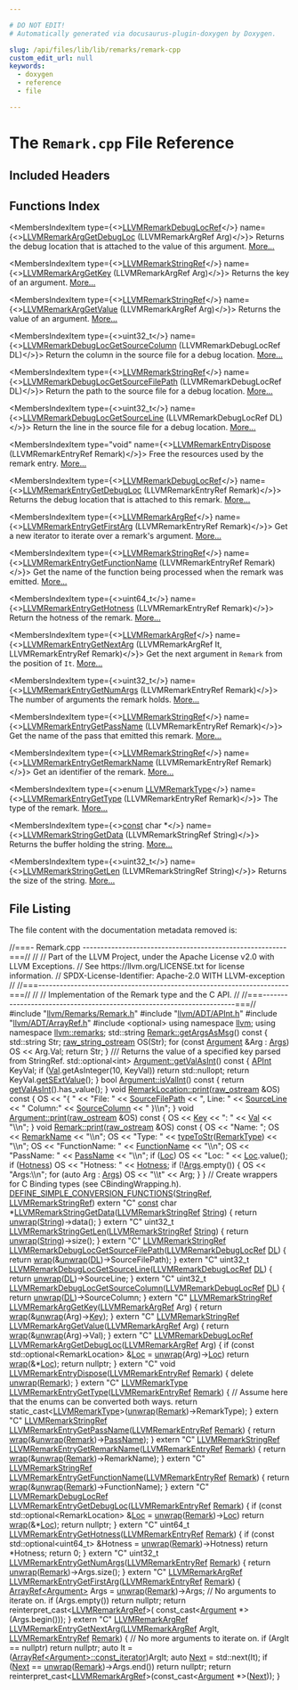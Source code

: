 ```yaml
---

# DO NOT EDIT!
# Automatically generated via docusaurus-plugin-doxygen by Doxygen.

slug: /api/files/lib/lib/remarks/remark-cpp
custom_edit_url: null
keywords:
  - doxygen
  - reference
  - file

---
```





# The `Remark.cpp` File Reference

<DoxygenPage pluginConfig={pluginConfig}>



## Included Headers

<IncludesList>
<IncludesListItem
  filePath="llvm/Remarks/Remark.h"
  permalink="/docs/api/files/include/include/llvm/include/llvm/remarks/remark-h"
  isLocal="true" />
<IncludesListItem
  filePath="llvm/ADT/APInt.h"
  permalink="/docs/api/files/include/include/llvm/include/llvm/adt/apint-h"
  isLocal="true" />
<IncludesListItem
  filePath="llvm/ADT/ArrayRef.h"
  permalink="/docs/api/files/include/include/llvm/include/llvm/adt/arrayref-h"
  isLocal="true" />
<IncludesListItem
  filePath="optional"
  permalink=""
  isLocal="false" />
</IncludesList>

## Functions Index

<MembersIndex>

<MembersIndexItem
  type={<><a href="/docs/api/groups/llvmcremarks/#gaba2caafe2c1665c6326e01e0dcd0574f">LLVMRemarkDebugLocRef</a></>}
  name={<><a href="/docs/api/groups/llvmcremarks/#gac957fc4c2494542def206b494cec3304">LLVMRemarkArgGetDebugLoc</a> (LLVMRemarkArgRef Arg)</>}>
Returns the debug location that is attached to the value of this argument. <a href="/docs/api/groups/llvmcremarks/#gac957fc4c2494542def206b494cec3304">More...</a>
</MembersIndexItem>

<MembersIndexItem
  type={<><a href="/docs/api/groups/llvmcremarks/#ga4029ca629a9c507071bc942d42192ad3">LLVMRemarkStringRef</a></>}
  name={<><a href="/docs/api/groups/llvmcremarks/#ga04799d41da890b231715aea5bf8dbe4d">LLVMRemarkArgGetKey</a> (LLVMRemarkArgRef Arg)</>}>
Returns the key of an argument. <a href="/docs/api/groups/llvmcremarks/#ga04799d41da890b231715aea5bf8dbe4d">More...</a>
</MembersIndexItem>

<MembersIndexItem
  type={<><a href="/docs/api/groups/llvmcremarks/#ga4029ca629a9c507071bc942d42192ad3">LLVMRemarkStringRef</a></>}
  name={<><a href="/docs/api/groups/llvmcremarks/#gab6c23a919f81db525433e8feb6bb58a8">LLVMRemarkArgGetValue</a> (LLVMRemarkArgRef Arg)</>}>
Returns the value of an argument. <a href="/docs/api/groups/llvmcremarks/#gab6c23a919f81db525433e8feb6bb58a8">More...</a>
</MembersIndexItem>

<MembersIndexItem
  type={<>uint32&#95;t</>}
  name={<><a href="/docs/api/groups/llvmcremarks/#gab996bcaa6f19f9477eb99e157e2a079f">LLVMRemarkDebugLocGetSourceColumn</a> (LLVMRemarkDebugLocRef DL)</>}>
Return the column in the source file for a debug location. <a href="/docs/api/groups/llvmcremarks/#gab996bcaa6f19f9477eb99e157e2a079f">More...</a>
</MembersIndexItem>

<MembersIndexItem
  type={<><a href="/docs/api/groups/llvmcremarks/#ga4029ca629a9c507071bc942d42192ad3">LLVMRemarkStringRef</a></>}
  name={<><a href="/docs/api/groups/llvmcremarks/#ga8966352852f5e09e811cbef754bdb2d3">LLVMRemarkDebugLocGetSourceFilePath</a> (LLVMRemarkDebugLocRef DL)</>}>
Return the path to the source file for a debug location. <a href="/docs/api/groups/llvmcremarks/#ga8966352852f5e09e811cbef754bdb2d3">More...</a>
</MembersIndexItem>

<MembersIndexItem
  type={<>uint32&#95;t</>}
  name={<><a href="/docs/api/groups/llvmcremarks/#ga5e797d19877e5755237084b8a70ba2ce">LLVMRemarkDebugLocGetSourceLine</a> (LLVMRemarkDebugLocRef DL)</>}>
Return the line in the source file for a debug location. <a href="/docs/api/groups/llvmcremarks/#ga5e797d19877e5755237084b8a70ba2ce">More...</a>
</MembersIndexItem>

<MembersIndexItem
  type="void"
  name={<><a href="/docs/api/groups/llvmcremarks/#ga4c5e73440d732e43d91a04128fe689de">LLVMRemarkEntryDispose</a> (LLVMRemarkEntryRef Remark)</>}>
Free the resources used by the remark entry. <a href="/docs/api/groups/llvmcremarks/#ga4c5e73440d732e43d91a04128fe689de">More...</a>
</MembersIndexItem>

<MembersIndexItem
  type={<><a href="/docs/api/groups/llvmcremarks/#gaba2caafe2c1665c6326e01e0dcd0574f">LLVMRemarkDebugLocRef</a></>}
  name={<><a href="/docs/api/groups/llvmcremarks/#ga8e83a933adba7960d4221f9e9e199c8f">LLVMRemarkEntryGetDebugLoc</a> (LLVMRemarkEntryRef Remark)</>}>
Returns the debug location that is attached to this remark. <a href="/docs/api/groups/llvmcremarks/#ga8e83a933adba7960d4221f9e9e199c8f">More...</a>
</MembersIndexItem>

<MembersIndexItem
  type={<><a href="/docs/api/groups/llvmcremarks/#ga5af94d02e0cfc296f48e4c6026c3a505">LLVMRemarkArgRef</a></>}
  name={<><a href="/docs/api/groups/llvmcremarks/#ga85761e9b8c26fd7989dfd64fe8b796c8">LLVMRemarkEntryGetFirstArg</a> (LLVMRemarkEntryRef Remark)</>}>
Get a new iterator to iterate over a remark&#39;s argument. <a href="/docs/api/groups/llvmcremarks/#ga85761e9b8c26fd7989dfd64fe8b796c8">More...</a>
</MembersIndexItem>

<MembersIndexItem
  type={<><a href="/docs/api/groups/llvmcremarks/#ga4029ca629a9c507071bc942d42192ad3">LLVMRemarkStringRef</a></>}
  name={<><a href="/docs/api/groups/llvmcremarks/#gae820dadab3f932f16a27a9e3776da1de">LLVMRemarkEntryGetFunctionName</a> (LLVMRemarkEntryRef Remark)</>}>
Get the name of the function being processed when the remark was emitted. <a href="/docs/api/groups/llvmcremarks/#gae820dadab3f932f16a27a9e3776da1de">More...</a>
</MembersIndexItem>

<MembersIndexItem
  type={<>uint64&#95;t</>}
  name={<><a href="/docs/api/groups/llvmcremarks/#gaf92df00fcd4aad0b639c1b886da31bee">LLVMRemarkEntryGetHotness</a> (LLVMRemarkEntryRef Remark)</>}>
Return the hotness of the remark. <a href="/docs/api/groups/llvmcremarks/#gaf92df00fcd4aad0b639c1b886da31bee">More...</a>
</MembersIndexItem>

<MembersIndexItem
  type={<><a href="/docs/api/groups/llvmcremarks/#ga5af94d02e0cfc296f48e4c6026c3a505">LLVMRemarkArgRef</a></>}
  name={<><a href="/docs/api/groups/llvmcremarks/#ga8801c13719544eb5fc0373ba63b88731">LLVMRemarkEntryGetNextArg</a> (LLVMRemarkArgRef It, LLVMRemarkEntryRef Remark)</>}>
Get the next argument in <code>Remark</code> from the position of <code>It</code>. <a href="/docs/api/groups/llvmcremarks/#ga8801c13719544eb5fc0373ba63b88731">More...</a>
</MembersIndexItem>

<MembersIndexItem
  type={<>uint32&#95;t</>}
  name={<><a href="/docs/api/groups/llvmcremarks/#ga9bd84c8c922a02ee6c9f93be92d58b48">LLVMRemarkEntryGetNumArgs</a> (LLVMRemarkEntryRef Remark)</>}>
The number of arguments the remark holds. <a href="/docs/api/groups/llvmcremarks/#ga9bd84c8c922a02ee6c9f93be92d58b48">More...</a>
</MembersIndexItem>

<MembersIndexItem
  type={<><a href="/docs/api/groups/llvmcremarks/#ga4029ca629a9c507071bc942d42192ad3">LLVMRemarkStringRef</a></>}
  name={<><a href="/docs/api/groups/llvmcremarks/#ga03d12c9d1603fb8ceafb3957e1fefd70">LLVMRemarkEntryGetPassName</a> (LLVMRemarkEntryRef Remark)</>}>
Get the name of the pass that emitted this remark. <a href="/docs/api/groups/llvmcremarks/#ga03d12c9d1603fb8ceafb3957e1fefd70">More...</a>
</MembersIndexItem>

<MembersIndexItem
  type={<><a href="/docs/api/groups/llvmcremarks/#ga4029ca629a9c507071bc942d42192ad3">LLVMRemarkStringRef</a></>}
  name={<><a href="/docs/api/groups/llvmcremarks/#gaab67540868f9d9dc5822df8a7cc88bd4">LLVMRemarkEntryGetRemarkName</a> (LLVMRemarkEntryRef Remark)</>}>
Get an identifier of the remark. <a href="/docs/api/groups/llvmcremarks/#gaab67540868f9d9dc5822df8a7cc88bd4">More...</a>
</MembersIndexItem>

<MembersIndexItem
  type={<>enum <a href="/docs/api/groups/llvmcremarks/#ga3227d6d7b0c2e64770d011f38c144b1f">LLVMRemarkType</a></>}
  name={<><a href="/docs/api/groups/llvmcremarks/#ga6e8cb8cc35fd788a58ec7c6fc30823e1">LLVMRemarkEntryGetType</a> (LLVMRemarkEntryRef Remark)</>}>
The type of the remark. <a href="/docs/api/groups/llvmcremarks/#ga6e8cb8cc35fd788a58ec7c6fc30823e1">More...</a>
</MembersIndexItem>

<MembersIndexItem
  type={<><a href="/docs/api/files/lib/lib/target/lib/target/aarch64/aarch64promoteconstant-cpp/#a90f8350fecae261c25be85d38b451bff">const</a> char &#42;</>}
  name={<><a href="/docs/api/groups/llvmcremarks/#ga0486d7fbdef367b47c2f6c2edbfaac16">LLVMRemarkStringGetData</a> (LLVMRemarkStringRef String)</>}>
Returns the buffer holding the string. <a href="/docs/api/groups/llvmcremarks/#ga0486d7fbdef367b47c2f6c2edbfaac16">More...</a>
</MembersIndexItem>

<MembersIndexItem
  type={<>uint32&#95;t</>}
  name={<><a href="/docs/api/groups/llvmcremarks/#ga0f362b5544af2faeb2e8f501502a49bc">LLVMRemarkStringGetLen</a> (LLVMRemarkStringRef String)</>}>
Returns the size of the string. <a href="/docs/api/groups/llvmcremarks/#ga0f362b5544af2faeb2e8f501502a49bc">More...</a>
</MembersIndexItem>

</MembersIndex>


## File Listing

The file content with the documentation metadata removed is:

<ProgramListing>

<Link id="l00001" /><CodeLine lineNumber="1"><Highlight kind="comment">//===- Remark.cpp ---------------------------------------------------------===//</Highlight><Highlight kind="normal"></Highlight></CodeLine>
<Link id="l00002" /><CodeLine lineNumber="2"><Highlight kind="normal"></Highlight><Highlight kind="comment">//</Highlight><Highlight kind="normal"></Highlight></CodeLine>
<Link id="l00003" /><CodeLine lineNumber="3"><Highlight kind="normal"></Highlight><Highlight kind="comment">// Part of the LLVM Project, under the Apache License v2.0 with LLVM Exceptions.</Highlight><Highlight kind="normal"></Highlight></CodeLine>
<Link id="l00004" /><CodeLine lineNumber="4"><Highlight kind="normal"></Highlight><Highlight kind="comment">// See https://llvm.org/LICENSE.txt for license information.</Highlight><Highlight kind="normal"></Highlight></CodeLine>
<Link id="l00005" /><CodeLine lineNumber="5"><Highlight kind="normal"></Highlight><Highlight kind="comment">// SPDX-License-Identifier: Apache-2.0 WITH LLVM-exception</Highlight><Highlight kind="normal"></Highlight></CodeLine>
<Link id="l00006" /><CodeLine lineNumber="6"><Highlight kind="normal"></Highlight><Highlight kind="comment">//</Highlight><Highlight kind="normal"></Highlight></CodeLine>
<Link id="l00007" /><CodeLine lineNumber="7"><Highlight kind="normal"></Highlight><Highlight kind="comment">//===----------------------------------------------------------------------===//</Highlight><Highlight kind="normal"></Highlight></CodeLine>
<Link id="l00008" /><CodeLine lineNumber="8"><Highlight kind="normal"></Highlight><Highlight kind="comment">//</Highlight><Highlight kind="normal"></Highlight></CodeLine>
<Link id="l00009" /><CodeLine lineNumber="9"><Highlight kind="normal"></Highlight><Highlight kind="comment">// Implementation of the Remark type and the C API.</Highlight><Highlight kind="normal"></Highlight></CodeLine>
<Link id="l00010" /><CodeLine lineNumber="10"><Highlight kind="normal"></Highlight><Highlight kind="comment">//</Highlight><Highlight kind="normal"></Highlight></CodeLine>
<Link id="l00011" /><CodeLine lineNumber="11"><Highlight kind="normal"></Highlight><Highlight kind="comment">//===----------------------------------------------------------------------===//</Highlight><Highlight kind="normal"></Highlight></CodeLine>
<Link id="l00012" /><CodeLine lineNumber="12"><Highlight kind="normal"></Highlight></CodeLine>
<Link id="l00013" /><CodeLine lineNumber="13"><Highlight kind="normal"></Highlight><Highlight kind="preprocessor">#include &quot;<a href="/docs/api/files/include/include/llvm/include/llvm/remarks/remark-h">llvm/Remarks/Remark.h</a>&quot;</Highlight><Highlight kind="normal"></Highlight></CodeLine>
<Link id="l00014" /><CodeLine lineNumber="14"><Highlight kind="normal"></Highlight><Highlight kind="preprocessor">#include &quot;<a href="/docs/api/files/include/include/llvm/include/llvm/adt/apint-h">llvm/ADT/APInt.h</a>&quot;</Highlight><Highlight kind="normal"></Highlight></CodeLine>
<Link id="l00015" /><CodeLine lineNumber="15"><Highlight kind="normal"></Highlight><Highlight kind="preprocessor">#include &quot;<a href="/docs/api/files/include/include/llvm/include/llvm/adt/arrayref-h">llvm/ADT/ArrayRef.h</a>&quot;</Highlight><Highlight kind="normal"></Highlight></CodeLine>
<Link id="l00016" /><CodeLine lineNumber="16"><Highlight kind="normal"></Highlight><Highlight kind="preprocessor">#include &lt;optional&gt;</Highlight><Highlight kind="normal"></Highlight></CodeLine>
<Link id="l00017" /><CodeLine lineNumber="17"><Highlight kind="normal"></Highlight></CodeLine>
<Link id="l00018" /><CodeLine lineNumber="18"><Highlight kind="normal"></Highlight><Highlight kind="keyword">using namespace </Highlight><Highlight kind="normal"><a href="/docs/api/namespaces/llvm">llvm</a>;</Highlight></CodeLine>
<Link id="l00019" /><CodeLine lineNumber="19"><Highlight kind="normal"></Highlight><Highlight kind="keyword">using namespace </Highlight><Highlight kind="normal"><a href="/docs/api/namespaces/llvm/remarks">llvm::remarks</a>;</Highlight></CodeLine>
<Link id="l00020" /><CodeLine lineNumber="20"><Highlight kind="normal"></Highlight></CodeLine>
<Link id="l00021" /><CodeLine lineNumber="21" lineLink="/docs/api/structs/llvm/remarks/remark/#a9b2a0203ac8a36329ff05b5b4d779015"><Highlight kind="normal">std::string <a href="/docs/api/structs/llvm/remarks/remark/#a9b2a0203ac8a36329ff05b5b4d779015">Remark::getArgsAsMsg</a>()</Highlight><Highlight kind="keyword"> const </Highlight><Highlight kind="normal">&#123;</Highlight></CodeLine>
<Link id="l00022" /><CodeLine lineNumber="22"><Highlight kind="normal">  std::string Str;</Highlight></CodeLine>
<Link id="l00023" /><CodeLine lineNumber="23"><Highlight kind="normal">  <a href="/docs/api/classes/llvm/raw-string-ostream">raw&#95;string&#95;ostream</a> OS(Str);</Highlight></CodeLine>
<Link id="l00024" /><CodeLine lineNumber="24"><Highlight kind="normal">  </Highlight><Highlight kind="keywordflow">for</Highlight><Highlight kind="normal"> (</Highlight><Highlight kind="keyword">const</Highlight><Highlight kind="normal"> <a href="/docs/api/structs/llvm/remarks/argument">Argument</a> &amp;Arg : <a href="/docs/api/structs/llvm/remarks/remark/#ad43b86418150167e66360c78b004daae">Args</a>)</Highlight></CodeLine>
<Link id="l00025" /><CodeLine lineNumber="25"><Highlight kind="normal">    OS &lt;&lt; Arg.Val;</Highlight></CodeLine>
<Link id="l00026" /><CodeLine lineNumber="26"><Highlight kind="normal">  </Highlight><Highlight kind="keywordflow">return</Highlight><Highlight kind="normal"> Str;</Highlight></CodeLine>
<Link id="l00027" /><CodeLine lineNumber="27"><Highlight kind="normal">&#125;</Highlight></CodeLine>
<Link id="l00028" /><CodeLine lineNumber="28"><Highlight kind="normal"></Highlight><Highlight kind="comment"></Highlight></CodeLine>
<Link id="l00029" /><CodeLine lineNumber="29"><Highlight kind="comment">/// Returns the value of a specified key parsed from StringRef.</Highlight><Highlight kind="normal"></Highlight></CodeLine>
<Link id="l00030" /><CodeLine lineNumber="30" lineLink="/docs/api/structs/llvm/remarks/argument/#a46136a8edb24437ca3ef84c207b8b392"><Highlight kind="normal">std::optional&lt;int&gt; <a href="/docs/api/structs/llvm/remarks/argument/#a46136a8edb24437ca3ef84c207b8b392">Argument::getValAsInt</a>()</Highlight><Highlight kind="keyword"> const </Highlight><Highlight kind="normal">&#123;</Highlight></CodeLine>
<Link id="l00031" /><CodeLine lineNumber="31"><Highlight kind="normal">  <a href="/docs/api/classes/llvm/apint">APInt</a> KeyVal;</Highlight></CodeLine>
<Link id="l00032" /><CodeLine lineNumber="32"><Highlight kind="normal">  </Highlight><Highlight kind="keywordflow">if</Highlight><Highlight kind="normal"> (<a href="/docs/api/structs/llvm/remarks/argument/#a43436771a3f98d9984cbd0428bc1b9a3">Val</a>.getAsInteger(10, KeyVal))</Highlight></CodeLine>
<Link id="l00033" /><CodeLine lineNumber="33"><Highlight kind="normal">    </Highlight><Highlight kind="keywordflow">return</Highlight><Highlight kind="normal"> std::nullopt;</Highlight></CodeLine>
<Link id="l00034" /><CodeLine lineNumber="34"><Highlight kind="normal">  </Highlight><Highlight kind="keywordflow">return</Highlight><Highlight kind="normal"> KeyVal.<a href="/docs/api/classes/llvm/apint/#af2daa0ee117afefed4c82eee55bf97b7">getSExtValue</a>();</Highlight></CodeLine>
<Link id="l00035" /><CodeLine lineNumber="35"><Highlight kind="normal">&#125;</Highlight></CodeLine>
<Link id="l00036" /><CodeLine lineNumber="36"><Highlight kind="normal"></Highlight></CodeLine>
<Link id="l00037" /><CodeLine lineNumber="37" lineLink="/docs/api/structs/llvm/remarks/argument/#afad099ef48df69d598545ad3c1cd5ab1"><Highlight kind="normal"></Highlight><Highlight kind="keywordtype">bool</Highlight><Highlight kind="normal"> <a href="/docs/api/structs/llvm/remarks/argument/#afad099ef48df69d598545ad3c1cd5ab1">Argument::isValInt</a>()</Highlight><Highlight kind="keyword"> const </Highlight><Highlight kind="normal">&#123; </Highlight><Highlight kind="keywordflow">return</Highlight><Highlight kind="normal"> <a href="/docs/api/structs/llvm/remarks/argument/#a46136a8edb24437ca3ef84c207b8b392">getValAsInt</a>().has&#95;value(); &#125;</Highlight></CodeLine>
<Link id="l00038" /><CodeLine lineNumber="38"><Highlight kind="normal"></Highlight></CodeLine>
<Link id="l00039" /><CodeLine lineNumber="39" lineLink="/docs/api/structs/llvm/remarks/remarklocation/#a2c5be9f89a9dbd6c4049c480037b73ad"><Highlight kind="normal"></Highlight><Highlight kind="keywordtype">void</Highlight><Highlight kind="normal"> <a href="/docs/api/structs/llvm/remarks/remarklocation/#a2c5be9f89a9dbd6c4049c480037b73ad">RemarkLocation::print</a>(<a href="/docs/api/classes/llvm/raw-ostream">raw&#95;ostream</a> &amp;OS)</Highlight><Highlight kind="keyword"> const </Highlight><Highlight kind="normal">&#123;</Highlight></CodeLine>
<Link id="l00040" /><CodeLine lineNumber="40"><Highlight kind="normal">  OS &lt;&lt; </Highlight><Highlight kind="stringliteral">&quot;&#123; &quot;</Highlight><Highlight kind="normal"></Highlight></CodeLine>
<Link id="l00041" /><CodeLine lineNumber="41"><Highlight kind="normal">     &lt;&lt; </Highlight><Highlight kind="stringliteral">&quot;File: &quot;</Highlight><Highlight kind="normal"> &lt;&lt; <a href="/docs/api/structs/llvm/remarks/remarklocation/#a82090d22eac34da799b82a80c87de556">SourceFilePath</a> &lt;&lt; </Highlight><Highlight kind="stringliteral">&quot;, Line: &quot;</Highlight><Highlight kind="normal"> &lt;&lt; <a href="/docs/api/structs/llvm/remarks/remarklocation/#aaa163f0ef608440c669200d510c91835">SourceLine</a></Highlight></CodeLine>
<Link id="l00042" /><CodeLine lineNumber="42"><Highlight kind="normal">     &lt;&lt; </Highlight><Highlight kind="stringliteral">&quot; Column:&quot;</Highlight><Highlight kind="normal"> &lt;&lt; <a href="/docs/api/structs/llvm/remarks/remarklocation/#a6345368f6dd5385fc38fefb2da62b043">SourceColumn</a> &lt;&lt; </Highlight><Highlight kind="stringliteral">&quot; &#125;\\n&quot;</Highlight><Highlight kind="normal">;</Highlight></CodeLine>
<Link id="l00043" /><CodeLine lineNumber="43"><Highlight kind="normal">&#125;</Highlight></CodeLine>
<Link id="l00044" /><CodeLine lineNumber="44"><Highlight kind="normal"></Highlight></CodeLine>
<Link id="l00045" /><CodeLine lineNumber="45" lineLink="/docs/api/structs/llvm/remarks/argument/#a3300ef5ccea26f8c499d0ff60b8d3396"><Highlight kind="normal"></Highlight><Highlight kind="keywordtype">void</Highlight><Highlight kind="normal"> <a href="/docs/api/structs/llvm/remarks/argument/#a3300ef5ccea26f8c499d0ff60b8d3396">Argument::print</a>(<a href="/docs/api/classes/llvm/raw-ostream">raw&#95;ostream</a> &amp;OS)</Highlight><Highlight kind="keyword"> const </Highlight><Highlight kind="normal">&#123;</Highlight></CodeLine>
<Link id="l00046" /><CodeLine lineNumber="46"><Highlight kind="normal">  OS &lt;&lt; <a href="/docs/api/structs/llvm/remarks/argument/#a1659ff309b2d229a210b52d897680ecd">Key</a> &lt;&lt; </Highlight><Highlight kind="stringliteral">&quot;: &quot;</Highlight><Highlight kind="normal"> &lt;&lt; <a href="/docs/api/structs/llvm/remarks/argument/#a43436771a3f98d9984cbd0428bc1b9a3">Val</a> &lt;&lt; </Highlight><Highlight kind="stringliteral">&quot;\\n&quot;</Highlight><Highlight kind="normal">;</Highlight></CodeLine>
<Link id="l00047" /><CodeLine lineNumber="47"><Highlight kind="normal">&#125;</Highlight></CodeLine>
<Link id="l00048" /><CodeLine lineNumber="48"><Highlight kind="normal"></Highlight></CodeLine>
<Link id="l00049" /><CodeLine lineNumber="49" lineLink="/docs/api/structs/llvm/remarks/remark/#a0f22e6d1a356f8354fb13fba1850d831"><Highlight kind="normal"></Highlight><Highlight kind="keywordtype">void</Highlight><Highlight kind="normal"> <a href="/docs/api/structs/llvm/remarks/remark/#a0f22e6d1a356f8354fb13fba1850d831">Remark::print</a>(<a href="/docs/api/classes/llvm/raw-ostream">raw&#95;ostream</a> &amp;OS)</Highlight><Highlight kind="keyword"> const </Highlight><Highlight kind="normal">&#123;</Highlight></CodeLine>
<Link id="l00050" /><CodeLine lineNumber="50"><Highlight kind="normal">  OS &lt;&lt; </Highlight><Highlight kind="stringliteral">&quot;Name: &quot;</Highlight><Highlight kind="normal">;</Highlight></CodeLine>
<Link id="l00051" /><CodeLine lineNumber="51"><Highlight kind="normal">  OS &lt;&lt; <a href="/docs/api/structs/llvm/remarks/remark/#a8560e9790fc6522f5ac5ec7e4e3e1f95">RemarkName</a> &lt;&lt; </Highlight><Highlight kind="stringliteral">&quot;\\n&quot;</Highlight><Highlight kind="normal">;</Highlight></CodeLine>
<Link id="l00052" /><CodeLine lineNumber="52"><Highlight kind="normal">  OS &lt;&lt; </Highlight><Highlight kind="stringliteral">&quot;Type: &quot;</Highlight><Highlight kind="normal"> &lt;&lt; <a href="/docs/api/namespaces/llvm/remarks/#a333eb5e10055c6bf7e374c99d030149e">typeToStr</a>(<a href="/docs/api/structs/llvm/remarks/remark/#a241d25fa7a832abc5c8583bc728ec1f1">RemarkType</a>) &lt;&lt; </Highlight><Highlight kind="stringliteral">&quot;\\n&quot;</Highlight><Highlight kind="normal">;</Highlight></CodeLine>
<Link id="l00053" /><CodeLine lineNumber="53"><Highlight kind="normal">  OS &lt;&lt; </Highlight><Highlight kind="stringliteral">&quot;FunctionName: &quot;</Highlight><Highlight kind="normal"> &lt;&lt; <a href="/docs/api/structs/llvm/remarks/remark/#aa22dc5b75c24c27c88fda7c86be9e16a">FunctionName</a> &lt;&lt; </Highlight><Highlight kind="stringliteral">&quot;\\n&quot;</Highlight><Highlight kind="normal">;</Highlight></CodeLine>
<Link id="l00054" /><CodeLine lineNumber="54"><Highlight kind="normal">  OS &lt;&lt; </Highlight><Highlight kind="stringliteral">&quot;PassName: &quot;</Highlight><Highlight kind="normal"> &lt;&lt; <a href="/docs/api/structs/llvm/remarks/remark/#a35431065aaa52c0d81d719b2468697ed">PassName</a> &lt;&lt; </Highlight><Highlight kind="stringliteral">&quot;\\n&quot;</Highlight><Highlight kind="normal">;</Highlight></CodeLine>
<Link id="l00055" /><CodeLine lineNumber="55"><Highlight kind="normal">  </Highlight><Highlight kind="keywordflow">if</Highlight><Highlight kind="normal"> (<a href="/docs/api/structs/llvm/remarks/remark/#a357123bac089573c87522957e3eb12e3">Loc</a>)</Highlight></CodeLine>
<Link id="l00056" /><CodeLine lineNumber="56"><Highlight kind="normal">    OS &lt;&lt; </Highlight><Highlight kind="stringliteral">&quot;Loc: &quot;</Highlight><Highlight kind="normal"> &lt;&lt; <a href="/docs/api/structs/llvm/remarks/remark/#a357123bac089573c87522957e3eb12e3">Loc</a>.value();</Highlight></CodeLine>
<Link id="l00057" /><CodeLine lineNumber="57"><Highlight kind="normal">  </Highlight><Highlight kind="keywordflow">if</Highlight><Highlight kind="normal"> (<a href="/docs/api/structs/llvm/remarks/remark/#a55696a404b259163add62a3fc346de3b">Hotness</a>)</Highlight></CodeLine>
<Link id="l00058" /><CodeLine lineNumber="58"><Highlight kind="normal">    OS &lt;&lt; </Highlight><Highlight kind="stringliteral">&quot;Hotness: &quot;</Highlight><Highlight kind="normal"> &lt;&lt; <a href="/docs/api/structs/llvm/remarks/remark/#a55696a404b259163add62a3fc346de3b">Hotness</a>;</Highlight></CodeLine>
<Link id="l00059" /><CodeLine lineNumber="59"><Highlight kind="normal">  </Highlight><Highlight kind="keywordflow">if</Highlight><Highlight kind="normal"> (!<a href="/docs/api/structs/llvm/remarks/remark/#ad43b86418150167e66360c78b004daae">Args</a>.empty()) &#123;</Highlight></CodeLine>
<Link id="l00060" /><CodeLine lineNumber="60"><Highlight kind="normal">    OS &lt;&lt; </Highlight><Highlight kind="stringliteral">&quot;Args:\\n&quot;</Highlight><Highlight kind="normal">;</Highlight></CodeLine>
<Link id="l00061" /><CodeLine lineNumber="61"><Highlight kind="normal">    </Highlight><Highlight kind="keywordflow">for</Highlight><Highlight kind="normal"> (</Highlight><Highlight kind="keyword">auto</Highlight><Highlight kind="normal"> Arg : <a href="/docs/api/structs/llvm/remarks/remark/#ad43b86418150167e66360c78b004daae">Args</a>)</Highlight></CodeLine>
<Link id="l00062" /><CodeLine lineNumber="62"><Highlight kind="normal">      OS &lt;&lt; </Highlight><Highlight kind="stringliteral">&quot;\\t&quot;</Highlight><Highlight kind="normal"> &lt;&lt; Arg;</Highlight></CodeLine>
<Link id="l00063" /><CodeLine lineNumber="63"><Highlight kind="normal">  &#125;</Highlight></CodeLine>
<Link id="l00064" /><CodeLine lineNumber="64"><Highlight kind="normal">&#125;</Highlight></CodeLine>
<Link id="l00065" /><CodeLine lineNumber="65"><Highlight kind="normal"></Highlight></CodeLine>
<Link id="l00066" /><CodeLine lineNumber="66"><Highlight kind="normal"></Highlight><Highlight kind="comment">// Create wrappers for C Binding types (see CBindingWrapping.h).</Highlight><Highlight kind="normal"></Highlight></CodeLine>
<Link id="l00067" /><CodeLine lineNumber="67"><Highlight kind="normal"><a href="/docs/api/files/include/include/llvm/include/llvm/support/cbindingwrapping-h/#a65c769c08fa9fee7f298ad9c9eee5e05">DEFINE&#95;SIMPLE&#95;CONVERSION&#95;FUNCTIONS</a>(<a href="/docs/api/classes/llvm/stringref">StringRef</a>, <a href="/docs/api/groups/llvmcremarks/#ga4029ca629a9c507071bc942d42192ad3">LLVMRemarkStringRef</a>)</Highlight></CodeLine>
<Link id="l00068" /><CodeLine lineNumber="68"><Highlight kind="normal"></Highlight></CodeLine>
<Link id="l00069" /><CodeLine lineNumber="69" lineLink="/docs/api/groups/llvmcremarks/#ga0486d7fbdef367b47c2f6c2edbfaac16"><Highlight kind="normal">extern </Highlight><Highlight kind="stringliteral">&quot;C&quot;</Highlight><Highlight kind="normal"> <a href="/docs/api/files/lib/lib/target/lib/target/aarch64/aarch64promoteconstant-cpp/#a90f8350fecae261c25be85d38b451bff">const</a> </Highlight><Highlight kind="keywordtype">char</Highlight><Highlight kind="normal"> &#42;<a href="/docs/api/groups/llvmcremarks/#ga0486d7fbdef367b47c2f6c2edbfaac16">LLVMRemarkStringGetData</a>(<a href="/docs/api/groups/llvmcremarks/#ga4029ca629a9c507071bc942d42192ad3">LLVMRemarkStringRef</a> <a href="/docs/api/namespaces/llvm/#ac226f3d2b9ca090171a8e0a8cb92c343a27118326006d3829667a400ad23d5d98">String</a>) &#123;</Highlight></CodeLine>
<Link id="l00070" /><CodeLine lineNumber="70"><Highlight kind="normal">  </Highlight><Highlight kind="keywordflow">return</Highlight><Highlight kind="normal"> <a href="/docs/api/namespaces/llvm/#aa3d613e3ad429bdb5b1a7d22796028e9">unwrap</a>(<a href="/docs/api/namespaces/llvm/#ac226f3d2b9ca090171a8e0a8cb92c343a27118326006d3829667a400ad23d5d98">String</a>)-&gt;data();</Highlight></CodeLine>
<Link id="l00071" /><CodeLine lineNumber="71"><Highlight kind="normal">&#125;</Highlight></CodeLine>
<Link id="l00072" /><CodeLine lineNumber="72"><Highlight kind="normal"></Highlight></CodeLine>
<Link id="l00073" /><CodeLine lineNumber="73" lineLink="/docs/api/groups/llvmcremarks/#ga0f362b5544af2faeb2e8f501502a49bc"><Highlight kind="normal"></Highlight><Highlight kind="keyword">extern</Highlight><Highlight kind="normal"> </Highlight><Highlight kind="stringliteral">&quot;C&quot;</Highlight><Highlight kind="normal"> uint32&#95;t <a href="/docs/api/groups/llvmcremarks/#ga0f362b5544af2faeb2e8f501502a49bc">LLVMRemarkStringGetLen</a>(<a href="/docs/api/groups/llvmcremarks/#ga4029ca629a9c507071bc942d42192ad3">LLVMRemarkStringRef</a> <a href="/docs/api/namespaces/llvm/#ac226f3d2b9ca090171a8e0a8cb92c343a27118326006d3829667a400ad23d5d98">String</a>) &#123;</Highlight></CodeLine>
<Link id="l00074" /><CodeLine lineNumber="74"><Highlight kind="normal">  </Highlight><Highlight kind="keywordflow">return</Highlight><Highlight kind="normal"> <a href="/docs/api/namespaces/llvm/#aa3d613e3ad429bdb5b1a7d22796028e9">unwrap</a>(<a href="/docs/api/namespaces/llvm/#ac226f3d2b9ca090171a8e0a8cb92c343a27118326006d3829667a400ad23d5d98">String</a>)-&gt;size();</Highlight></CodeLine>
<Link id="l00075" /><CodeLine lineNumber="75"><Highlight kind="normal">&#125;</Highlight></CodeLine>
<Link id="l00076" /><CodeLine lineNumber="76"><Highlight kind="normal"></Highlight></CodeLine>
<Link id="l00077" /><CodeLine lineNumber="77"><Highlight kind="normal"></Highlight><Highlight kind="keyword">extern</Highlight><Highlight kind="normal"> </Highlight><Highlight kind="stringliteral">&quot;C&quot;</Highlight><Highlight kind="normal"> <a href="/docs/api/groups/llvmcremarks/#ga4029ca629a9c507071bc942d42192ad3">LLVMRemarkStringRef</a></Highlight></CodeLine>
<Link id="l00078" /><CodeLine lineNumber="78" lineLink="/docs/api/groups/llvmcremarks/#ga8966352852f5e09e811cbef754bdb2d3"><Highlight kind="normal"><a href="/docs/api/groups/llvmcremarks/#ga8966352852f5e09e811cbef754bdb2d3">LLVMRemarkDebugLocGetSourceFilePath</a>(<a href="/docs/api/groups/llvmcremarks/#gaba2caafe2c1665c6326e01e0dcd0574f">LLVMRemarkDebugLocRef</a> <a href="/docs/api/files/lib/lib/target/lib/target/arm/armslshardening-cpp/#ad467c4ab9119043f9b7750ab986be61a">DL</a>) &#123;</Highlight></CodeLine>
<Link id="l00079" /><CodeLine lineNumber="79"><Highlight kind="normal">  </Highlight><Highlight kind="keywordflow">return</Highlight><Highlight kind="normal"> <a href="/docs/api/namespaces/llvm/#ac9a23c88949ad27ad62f0ee03254ee3a">wrap</a>(&amp;<a href="/docs/api/namespaces/llvm/#aa3d613e3ad429bdb5b1a7d22796028e9">unwrap</a>(<a href="/docs/api/files/lib/lib/target/lib/target/arm/armslshardening-cpp/#ad467c4ab9119043f9b7750ab986be61a">DL</a>)-&gt;SourceFilePath);</Highlight></CodeLine>
<Link id="l00080" /><CodeLine lineNumber="80"><Highlight kind="normal">&#125;</Highlight></CodeLine>
<Link id="l00081" /><CodeLine lineNumber="81"><Highlight kind="normal"></Highlight></CodeLine>
<Link id="l00082" /><CodeLine lineNumber="82" lineLink="/docs/api/groups/llvmcremarks/#ga5e797d19877e5755237084b8a70ba2ce"><Highlight kind="normal"></Highlight><Highlight kind="keyword">extern</Highlight><Highlight kind="normal"> </Highlight><Highlight kind="stringliteral">&quot;C&quot;</Highlight><Highlight kind="normal"> uint32&#95;t <a href="/docs/api/groups/llvmcremarks/#ga5e797d19877e5755237084b8a70ba2ce">LLVMRemarkDebugLocGetSourceLine</a>(<a href="/docs/api/groups/llvmcremarks/#gaba2caafe2c1665c6326e01e0dcd0574f">LLVMRemarkDebugLocRef</a> <a href="/docs/api/files/lib/lib/target/lib/target/arm/armslshardening-cpp/#ad467c4ab9119043f9b7750ab986be61a">DL</a>) &#123;</Highlight></CodeLine>
<Link id="l00083" /><CodeLine lineNumber="83"><Highlight kind="normal">  </Highlight><Highlight kind="keywordflow">return</Highlight><Highlight kind="normal"> <a href="/docs/api/namespaces/llvm/#aa3d613e3ad429bdb5b1a7d22796028e9">unwrap</a>(<a href="/docs/api/files/lib/lib/target/lib/target/arm/armslshardening-cpp/#ad467c4ab9119043f9b7750ab986be61a">DL</a>)-&gt;SourceLine;</Highlight></CodeLine>
<Link id="l00084" /><CodeLine lineNumber="84"><Highlight kind="normal">&#125;</Highlight></CodeLine>
<Link id="l00085" /><CodeLine lineNumber="85"><Highlight kind="normal"></Highlight></CodeLine>
<Link id="l00086" /><CodeLine lineNumber="86"><Highlight kind="normal"></Highlight><Highlight kind="keyword">extern</Highlight><Highlight kind="normal"> </Highlight><Highlight kind="stringliteral">&quot;C&quot;</Highlight><Highlight kind="normal"> uint32&#95;t</Highlight></CodeLine>
<Link id="l00087" /><CodeLine lineNumber="87" lineLink="/docs/api/groups/llvmcremarks/#gab996bcaa6f19f9477eb99e157e2a079f"><Highlight kind="normal"><a href="/docs/api/groups/llvmcremarks/#gab996bcaa6f19f9477eb99e157e2a079f">LLVMRemarkDebugLocGetSourceColumn</a>(<a href="/docs/api/groups/llvmcremarks/#gaba2caafe2c1665c6326e01e0dcd0574f">LLVMRemarkDebugLocRef</a> <a href="/docs/api/files/lib/lib/target/lib/target/arm/armslshardening-cpp/#ad467c4ab9119043f9b7750ab986be61a">DL</a>) &#123;</Highlight></CodeLine>
<Link id="l00088" /><CodeLine lineNumber="88"><Highlight kind="normal">  </Highlight><Highlight kind="keywordflow">return</Highlight><Highlight kind="normal"> <a href="/docs/api/namespaces/llvm/#aa3d613e3ad429bdb5b1a7d22796028e9">unwrap</a>(<a href="/docs/api/files/lib/lib/target/lib/target/arm/armslshardening-cpp/#ad467c4ab9119043f9b7750ab986be61a">DL</a>)-&gt;SourceColumn;</Highlight></CodeLine>
<Link id="l00089" /><CodeLine lineNumber="89"><Highlight kind="normal">&#125;</Highlight></CodeLine>
<Link id="l00090" /><CodeLine lineNumber="90"><Highlight kind="normal"></Highlight></CodeLine>
<Link id="l00091" /><CodeLine lineNumber="91" lineLink="/docs/api/groups/llvmcremarks/#ga04799d41da890b231715aea5bf8dbe4d"><Highlight kind="normal"></Highlight><Highlight kind="keyword">extern</Highlight><Highlight kind="normal"> </Highlight><Highlight kind="stringliteral">&quot;C&quot;</Highlight><Highlight kind="normal"> <a href="/docs/api/groups/llvmcremarks/#ga4029ca629a9c507071bc942d42192ad3">LLVMRemarkStringRef</a> <a href="/docs/api/groups/llvmcremarks/#ga04799d41da890b231715aea5bf8dbe4d">LLVMRemarkArgGetKey</a>(<a href="/docs/api/groups/llvmcremarks/#ga5af94d02e0cfc296f48e4c6026c3a505">LLVMRemarkArgRef</a> Arg) &#123;</Highlight></CodeLine>
<Link id="l00092" /><CodeLine lineNumber="92"><Highlight kind="normal">  </Highlight><Highlight kind="keywordflow">return</Highlight><Highlight kind="normal"> <a href="/docs/api/namespaces/llvm/#ac9a23c88949ad27ad62f0ee03254ee3a">wrap</a>(&amp;<a href="/docs/api/namespaces/llvm/#aa3d613e3ad429bdb5b1a7d22796028e9">unwrap</a>(Arg)-&gt;<a href="/docs/api/namespaces/llvm/#a98c6256d0644613c6b5b3e2ef06ef5ce">Key</a>);</Highlight></CodeLine>
<Link id="l00093" /><CodeLine lineNumber="93"><Highlight kind="normal">&#125;</Highlight></CodeLine>
<Link id="l00094" /><CodeLine lineNumber="94"><Highlight kind="normal"></Highlight></CodeLine>
<Link id="l00095" /><CodeLine lineNumber="95" lineLink="/docs/api/groups/llvmcremarks/#gab6c23a919f81db525433e8feb6bb58a8"><Highlight kind="normal"></Highlight><Highlight kind="keyword">extern</Highlight><Highlight kind="normal"> </Highlight><Highlight kind="stringliteral">&quot;C&quot;</Highlight><Highlight kind="normal"> <a href="/docs/api/groups/llvmcremarks/#ga4029ca629a9c507071bc942d42192ad3">LLVMRemarkStringRef</a> <a href="/docs/api/groups/llvmcremarks/#gab6c23a919f81db525433e8feb6bb58a8">LLVMRemarkArgGetValue</a>(<a href="/docs/api/groups/llvmcremarks/#ga5af94d02e0cfc296f48e4c6026c3a505">LLVMRemarkArgRef</a> Arg) &#123;</Highlight></CodeLine>
<Link id="l00096" /><CodeLine lineNumber="96"><Highlight kind="normal">  </Highlight><Highlight kind="keywordflow">return</Highlight><Highlight kind="normal"> <a href="/docs/api/namespaces/llvm/#ac9a23c88949ad27ad62f0ee03254ee3a">wrap</a>(&amp;<a href="/docs/api/namespaces/llvm/#aa3d613e3ad429bdb5b1a7d22796028e9">unwrap</a>(Arg)-&gt;Val);</Highlight></CodeLine>
<Link id="l00097" /><CodeLine lineNumber="97"><Highlight kind="normal">&#125;</Highlight></CodeLine>
<Link id="l00098" /><CodeLine lineNumber="98"><Highlight kind="normal"></Highlight></CodeLine>
<Link id="l00099" /><CodeLine lineNumber="99"><Highlight kind="normal"></Highlight><Highlight kind="keyword">extern</Highlight><Highlight kind="normal"> </Highlight><Highlight kind="stringliteral">&quot;C&quot;</Highlight><Highlight kind="normal"> <a href="/docs/api/groups/llvmcremarks/#gaba2caafe2c1665c6326e01e0dcd0574f">LLVMRemarkDebugLocRef</a></Highlight></CodeLine>
<Link id="l00100" /><CodeLine lineNumber="100" lineLink="/docs/api/groups/llvmcremarks/#gac957fc4c2494542def206b494cec3304"><Highlight kind="normal"><a href="/docs/api/groups/llvmcremarks/#gac957fc4c2494542def206b494cec3304">LLVMRemarkArgGetDebugLoc</a>(<a href="/docs/api/groups/llvmcremarks/#ga5af94d02e0cfc296f48e4c6026c3a505">LLVMRemarkArgRef</a> Arg) &#123;</Highlight></CodeLine>
<Link id="l00101" /><CodeLine lineNumber="101"><Highlight kind="normal">  </Highlight><Highlight kind="keywordflow">if</Highlight><Highlight kind="normal"> (</Highlight><Highlight kind="keyword">const</Highlight><Highlight kind="normal"> std::optional&lt;RemarkLocation&gt; &amp;<a href="/docs/api/namespaces/llvm/loc">Loc</a> = <a href="/docs/api/namespaces/llvm/#aa3d613e3ad429bdb5b1a7d22796028e9">unwrap</a>(Arg)-&gt;<a href="/docs/api/namespaces/llvm/loc">Loc</a>)</Highlight></CodeLine>
<Link id="l00102" /><CodeLine lineNumber="102"><Highlight kind="normal">    </Highlight><Highlight kind="keywordflow">return</Highlight><Highlight kind="normal"> <a href="/docs/api/namespaces/llvm/#ac9a23c88949ad27ad62f0ee03254ee3a">wrap</a>(&amp;&#42;<a href="/docs/api/namespaces/llvm/loc">Loc</a>);</Highlight></CodeLine>
<Link id="l00103" /><CodeLine lineNumber="103"><Highlight kind="normal">  </Highlight><Highlight kind="keywordflow">return</Highlight><Highlight kind="normal"> </Highlight><Highlight kind="keyword">nullptr</Highlight><Highlight kind="normal">;</Highlight></CodeLine>
<Link id="l00104" /><CodeLine lineNumber="104"><Highlight kind="normal">&#125;</Highlight></CodeLine>
<Link id="l00105" /><CodeLine lineNumber="105"><Highlight kind="normal"></Highlight></CodeLine>
<Link id="l00106" /><CodeLine lineNumber="106" lineLink="/docs/api/groups/llvmcremarks/#ga4c5e73440d732e43d91a04128fe689de"><Highlight kind="normal"></Highlight><Highlight kind="keyword">extern</Highlight><Highlight kind="normal"> </Highlight><Highlight kind="stringliteral">&quot;C&quot;</Highlight><Highlight kind="normal"> </Highlight><Highlight kind="keywordtype">void</Highlight><Highlight kind="normal"> <a href="/docs/api/groups/llvmcremarks/#ga4c5e73440d732e43d91a04128fe689de">LLVMRemarkEntryDispose</a>(<a href="/docs/api/groups/llvmcremarks/#ga124978db2f97610eed656328fe801d64">LLVMRemarkEntryRef</a> <a href="/docs/api/structs/llvm/remarks/remark">Remark</a>) &#123;</Highlight></CodeLine>
<Link id="l00107" /><CodeLine lineNumber="107"><Highlight kind="normal">  </Highlight><Highlight kind="keyword">delete</Highlight><Highlight kind="normal"> <a href="/docs/api/namespaces/llvm/#aa3d613e3ad429bdb5b1a7d22796028e9">unwrap</a>(<a href="/docs/api/structs/llvm/remarks/remark">Remark</a>);</Highlight></CodeLine>
<Link id="l00108" /><CodeLine lineNumber="108"><Highlight kind="normal">&#125;</Highlight></CodeLine>
<Link id="l00109" /><CodeLine lineNumber="109"><Highlight kind="normal"></Highlight></CodeLine>
<Link id="l00110" /><CodeLine lineNumber="110" lineLink="/docs/api/groups/llvmcremarks/#ga6e8cb8cc35fd788a58ec7c6fc30823e1"><Highlight kind="normal"></Highlight><Highlight kind="keyword">extern</Highlight><Highlight kind="normal"> </Highlight><Highlight kind="stringliteral">&quot;C&quot;</Highlight><Highlight kind="normal"> <a href="/docs/api/groups/llvmcremarks/#ga3227d6d7b0c2e64770d011f38c144b1f">LLVMRemarkType</a> <a href="/docs/api/groups/llvmcremarks/#ga6e8cb8cc35fd788a58ec7c6fc30823e1">LLVMRemarkEntryGetType</a>(<a href="/docs/api/groups/llvmcremarks/#ga124978db2f97610eed656328fe801d64">LLVMRemarkEntryRef</a> <a href="/docs/api/structs/llvm/remarks/remark">Remark</a>) &#123;</Highlight></CodeLine>
<Link id="l00111" /><CodeLine lineNumber="111"><Highlight kind="normal">  </Highlight><Highlight kind="comment">// Assume here that the enums can be converted both ways.</Highlight><Highlight kind="normal"></Highlight></CodeLine>
<Link id="l00112" /><CodeLine lineNumber="112"><Highlight kind="normal">  </Highlight><Highlight kind="keywordflow">return</Highlight><Highlight kind="normal"> </Highlight><Highlight kind="keyword">static&#95;cast&lt;</Highlight><Highlight kind="normal"><a href="/docs/api/groups/llvmcremarks/#ga3227d6d7b0c2e64770d011f38c144b1f">LLVMRemarkType</a></Highlight><Highlight kind="keyword">&gt;</Highlight><Highlight kind="normal">(<a href="/docs/api/namespaces/llvm/#aa3d613e3ad429bdb5b1a7d22796028e9">unwrap</a>(<a href="/docs/api/structs/llvm/remarks/remark">Remark</a>)-&gt;RemarkType);</Highlight></CodeLine>
<Link id="l00113" /><CodeLine lineNumber="113"><Highlight kind="normal">&#125;</Highlight></CodeLine>
<Link id="l00114" /><CodeLine lineNumber="114"><Highlight kind="normal"></Highlight></CodeLine>
<Link id="l00115" /><CodeLine lineNumber="115"><Highlight kind="normal"></Highlight><Highlight kind="keyword">extern</Highlight><Highlight kind="normal"> </Highlight><Highlight kind="stringliteral">&quot;C&quot;</Highlight><Highlight kind="normal"> <a href="/docs/api/groups/llvmcremarks/#ga4029ca629a9c507071bc942d42192ad3">LLVMRemarkStringRef</a></Highlight></CodeLine>
<Link id="l00116" /><CodeLine lineNumber="116" lineLink="/docs/api/groups/llvmcremarks/#ga03d12c9d1603fb8ceafb3957e1fefd70"><Highlight kind="normal"><a href="/docs/api/groups/llvmcremarks/#ga03d12c9d1603fb8ceafb3957e1fefd70">LLVMRemarkEntryGetPassName</a>(<a href="/docs/api/groups/llvmcremarks/#ga124978db2f97610eed656328fe801d64">LLVMRemarkEntryRef</a> <a href="/docs/api/structs/llvm/remarks/remark">Remark</a>) &#123;</Highlight></CodeLine>
<Link id="l00117" /><CodeLine lineNumber="117"><Highlight kind="normal">  </Highlight><Highlight kind="keywordflow">return</Highlight><Highlight kind="normal"> <a href="/docs/api/namespaces/llvm/#ac9a23c88949ad27ad62f0ee03254ee3a">wrap</a>(&amp;<a href="/docs/api/namespaces/llvm/#aa3d613e3ad429bdb5b1a7d22796028e9">unwrap</a>(<a href="/docs/api/structs/llvm/remarks/remark">Remark</a>)-&gt;<a href="/docs/api/files/lib/lib/target/lib/target/x86/x86loweramxintrinsics-cpp/#adb9257105a403ef9d0773b87693f7779">PassName</a>);</Highlight></CodeLine>
<Link id="l00118" /><CodeLine lineNumber="118"><Highlight kind="normal">&#125;</Highlight></CodeLine>
<Link id="l00119" /><CodeLine lineNumber="119"><Highlight kind="normal"></Highlight></CodeLine>
<Link id="l00120" /><CodeLine lineNumber="120"><Highlight kind="normal"></Highlight><Highlight kind="keyword">extern</Highlight><Highlight kind="normal"> </Highlight><Highlight kind="stringliteral">&quot;C&quot;</Highlight><Highlight kind="normal"> <a href="/docs/api/groups/llvmcremarks/#ga4029ca629a9c507071bc942d42192ad3">LLVMRemarkStringRef</a></Highlight></CodeLine>
<Link id="l00121" /><CodeLine lineNumber="121" lineLink="/docs/api/groups/llvmcremarks/#gaab67540868f9d9dc5822df8a7cc88bd4"><Highlight kind="normal"><a href="/docs/api/groups/llvmcremarks/#gaab67540868f9d9dc5822df8a7cc88bd4">LLVMRemarkEntryGetRemarkName</a>(<a href="/docs/api/groups/llvmcremarks/#ga124978db2f97610eed656328fe801d64">LLVMRemarkEntryRef</a> <a href="/docs/api/structs/llvm/remarks/remark">Remark</a>) &#123;</Highlight></CodeLine>
<Link id="l00122" /><CodeLine lineNumber="122"><Highlight kind="normal">  </Highlight><Highlight kind="keywordflow">return</Highlight><Highlight kind="normal"> <a href="/docs/api/namespaces/llvm/#ac9a23c88949ad27ad62f0ee03254ee3a">wrap</a>(&amp;<a href="/docs/api/namespaces/llvm/#aa3d613e3ad429bdb5b1a7d22796028e9">unwrap</a>(<a href="/docs/api/structs/llvm/remarks/remark">Remark</a>)-&gt;RemarkName);</Highlight></CodeLine>
<Link id="l00123" /><CodeLine lineNumber="123"><Highlight kind="normal">&#125;</Highlight></CodeLine>
<Link id="l00124" /><CodeLine lineNumber="124"><Highlight kind="normal"></Highlight></CodeLine>
<Link id="l00125" /><CodeLine lineNumber="125"><Highlight kind="normal"></Highlight><Highlight kind="keyword">extern</Highlight><Highlight kind="normal"> </Highlight><Highlight kind="stringliteral">&quot;C&quot;</Highlight><Highlight kind="normal"> <a href="/docs/api/groups/llvmcremarks/#ga4029ca629a9c507071bc942d42192ad3">LLVMRemarkStringRef</a></Highlight></CodeLine>
<Link id="l00126" /><CodeLine lineNumber="126" lineLink="/docs/api/groups/llvmcremarks/#gae820dadab3f932f16a27a9e3776da1de"><Highlight kind="normal"><a href="/docs/api/groups/llvmcremarks/#gae820dadab3f932f16a27a9e3776da1de">LLVMRemarkEntryGetFunctionName</a>(<a href="/docs/api/groups/llvmcremarks/#ga124978db2f97610eed656328fe801d64">LLVMRemarkEntryRef</a> <a href="/docs/api/structs/llvm/remarks/remark">Remark</a>) &#123;</Highlight></CodeLine>
<Link id="l00127" /><CodeLine lineNumber="127"><Highlight kind="normal">  </Highlight><Highlight kind="keywordflow">return</Highlight><Highlight kind="normal"> <a href="/docs/api/namespaces/llvm/#ac9a23c88949ad27ad62f0ee03254ee3a">wrap</a>(&amp;<a href="/docs/api/namespaces/llvm/#aa3d613e3ad429bdb5b1a7d22796028e9">unwrap</a>(<a href="/docs/api/structs/llvm/remarks/remark">Remark</a>)-&gt;FunctionName);</Highlight></CodeLine>
<Link id="l00128" /><CodeLine lineNumber="128"><Highlight kind="normal">&#125;</Highlight></CodeLine>
<Link id="l00129" /><CodeLine lineNumber="129"><Highlight kind="normal"></Highlight></CodeLine>
<Link id="l00130" /><CodeLine lineNumber="130"><Highlight kind="normal"></Highlight><Highlight kind="keyword">extern</Highlight><Highlight kind="normal"> </Highlight><Highlight kind="stringliteral">&quot;C&quot;</Highlight><Highlight kind="normal"> <a href="/docs/api/groups/llvmcremarks/#gaba2caafe2c1665c6326e01e0dcd0574f">LLVMRemarkDebugLocRef</a></Highlight></CodeLine>
<Link id="l00131" /><CodeLine lineNumber="131" lineLink="/docs/api/groups/llvmcremarks/#ga8e83a933adba7960d4221f9e9e199c8f"><Highlight kind="normal"><a href="/docs/api/groups/llvmcremarks/#ga8e83a933adba7960d4221f9e9e199c8f">LLVMRemarkEntryGetDebugLoc</a>(<a href="/docs/api/groups/llvmcremarks/#ga124978db2f97610eed656328fe801d64">LLVMRemarkEntryRef</a> <a href="/docs/api/structs/llvm/remarks/remark">Remark</a>) &#123;</Highlight></CodeLine>
<Link id="l00132" /><CodeLine lineNumber="132"><Highlight kind="normal">  </Highlight><Highlight kind="keywordflow">if</Highlight><Highlight kind="normal"> (</Highlight><Highlight kind="keyword">const</Highlight><Highlight kind="normal"> std::optional&lt;RemarkLocation&gt; &amp;<a href="/docs/api/namespaces/llvm/loc">Loc</a> = <a href="/docs/api/namespaces/llvm/#aa3d613e3ad429bdb5b1a7d22796028e9">unwrap</a>(<a href="/docs/api/structs/llvm/remarks/remark">Remark</a>)-&gt;<a href="/docs/api/namespaces/llvm/loc">Loc</a>)</Highlight></CodeLine>
<Link id="l00133" /><CodeLine lineNumber="133"><Highlight kind="normal">    </Highlight><Highlight kind="keywordflow">return</Highlight><Highlight kind="normal"> <a href="/docs/api/namespaces/llvm/#ac9a23c88949ad27ad62f0ee03254ee3a">wrap</a>(&amp;&#42;<a href="/docs/api/namespaces/llvm/loc">Loc</a>);</Highlight></CodeLine>
<Link id="l00134" /><CodeLine lineNumber="134"><Highlight kind="normal">  </Highlight><Highlight kind="keywordflow">return</Highlight><Highlight kind="normal"> </Highlight><Highlight kind="keyword">nullptr</Highlight><Highlight kind="normal">;</Highlight></CodeLine>
<Link id="l00135" /><CodeLine lineNumber="135"><Highlight kind="normal">&#125;</Highlight></CodeLine>
<Link id="l00136" /><CodeLine lineNumber="136"><Highlight kind="normal"></Highlight></CodeLine>
<Link id="l00137" /><CodeLine lineNumber="137" lineLink="/docs/api/groups/llvmcremarks/#gaf92df00fcd4aad0b639c1b886da31bee"><Highlight kind="normal"></Highlight><Highlight kind="keyword">extern</Highlight><Highlight kind="normal"> </Highlight><Highlight kind="stringliteral">&quot;C&quot;</Highlight><Highlight kind="normal"> uint64&#95;t <a href="/docs/api/groups/llvmcremarks/#gaf92df00fcd4aad0b639c1b886da31bee">LLVMRemarkEntryGetHotness</a>(<a href="/docs/api/groups/llvmcremarks/#ga124978db2f97610eed656328fe801d64">LLVMRemarkEntryRef</a> <a href="/docs/api/structs/llvm/remarks/remark">Remark</a>) &#123;</Highlight></CodeLine>
<Link id="l00138" /><CodeLine lineNumber="138"><Highlight kind="normal">  </Highlight><Highlight kind="keywordflow">if</Highlight><Highlight kind="normal"> (</Highlight><Highlight kind="keyword">const</Highlight><Highlight kind="normal"> std::optional&lt;uint64&#95;t&gt; &amp;Hotness = <a href="/docs/api/namespaces/llvm/#aa3d613e3ad429bdb5b1a7d22796028e9">unwrap</a>(<a href="/docs/api/structs/llvm/remarks/remark">Remark</a>)-&gt;Hotness)</Highlight></CodeLine>
<Link id="l00139" /><CodeLine lineNumber="139"><Highlight kind="normal">    </Highlight><Highlight kind="keywordflow">return</Highlight><Highlight kind="normal"> &#42;Hotness;</Highlight></CodeLine>
<Link id="l00140" /><CodeLine lineNumber="140"><Highlight kind="normal">  </Highlight><Highlight kind="keywordflow">return</Highlight><Highlight kind="normal"> 0;</Highlight></CodeLine>
<Link id="l00141" /><CodeLine lineNumber="141"><Highlight kind="normal">&#125;</Highlight></CodeLine>
<Link id="l00142" /><CodeLine lineNumber="142"><Highlight kind="normal"></Highlight></CodeLine>
<Link id="l00143" /><CodeLine lineNumber="143" lineLink="/docs/api/groups/llvmcremarks/#ga9bd84c8c922a02ee6c9f93be92d58b48"><Highlight kind="normal"></Highlight><Highlight kind="keyword">extern</Highlight><Highlight kind="normal"> </Highlight><Highlight kind="stringliteral">&quot;C&quot;</Highlight><Highlight kind="normal"> uint32&#95;t <a href="/docs/api/groups/llvmcremarks/#ga9bd84c8c922a02ee6c9f93be92d58b48">LLVMRemarkEntryGetNumArgs</a>(<a href="/docs/api/groups/llvmcremarks/#ga124978db2f97610eed656328fe801d64">LLVMRemarkEntryRef</a> <a href="/docs/api/structs/llvm/remarks/remark">Remark</a>) &#123;</Highlight></CodeLine>
<Link id="l00144" /><CodeLine lineNumber="144"><Highlight kind="normal">  </Highlight><Highlight kind="keywordflow">return</Highlight><Highlight kind="normal"> <a href="/docs/api/namespaces/llvm/#aa3d613e3ad429bdb5b1a7d22796028e9">unwrap</a>(<a href="/docs/api/structs/llvm/remarks/remark">Remark</a>)-&gt;Args.size();</Highlight></CodeLine>
<Link id="l00145" /><CodeLine lineNumber="145"><Highlight kind="normal">&#125;</Highlight></CodeLine>
<Link id="l00146" /><CodeLine lineNumber="146"><Highlight kind="normal"></Highlight></CodeLine>
<Link id="l00147" /><CodeLine lineNumber="147"><Highlight kind="normal"></Highlight><Highlight kind="keyword">extern</Highlight><Highlight kind="normal"> </Highlight><Highlight kind="stringliteral">&quot;C&quot;</Highlight><Highlight kind="normal"> <a href="/docs/api/groups/llvmcremarks/#ga5af94d02e0cfc296f48e4c6026c3a505">LLVMRemarkArgRef</a></Highlight></CodeLine>
<Link id="l00148" /><CodeLine lineNumber="148" lineLink="/docs/api/groups/llvmcremarks/#ga85761e9b8c26fd7989dfd64fe8b796c8"><Highlight kind="normal"><a href="/docs/api/groups/llvmcremarks/#ga85761e9b8c26fd7989dfd64fe8b796c8">LLVMRemarkEntryGetFirstArg</a>(<a href="/docs/api/groups/llvmcremarks/#ga124978db2f97610eed656328fe801d64">LLVMRemarkEntryRef</a> <a href="/docs/api/structs/llvm/remarks/remark">Remark</a>) &#123;</Highlight></CodeLine>
<Link id="l00149" /><CodeLine lineNumber="149"><Highlight kind="normal">  <a href="/docs/api/classes/llvm/arrayref">ArrayRef&lt;Argument&gt;</a> Args = <a href="/docs/api/namespaces/llvm/#aa3d613e3ad429bdb5b1a7d22796028e9">unwrap</a>(<a href="/docs/api/structs/llvm/remarks/remark">Remark</a>)-&gt;Args;</Highlight></CodeLine>
<Link id="l00150" /><CodeLine lineNumber="150"><Highlight kind="normal">  </Highlight><Highlight kind="comment">// No arguments to iterate on.</Highlight><Highlight kind="normal"></Highlight></CodeLine>
<Link id="l00151" /><CodeLine lineNumber="151"><Highlight kind="normal">  </Highlight><Highlight kind="keywordflow">if</Highlight><Highlight kind="normal"> (Args.empty())</Highlight></CodeLine>
<Link id="l00152" /><CodeLine lineNumber="152"><Highlight kind="normal">    </Highlight><Highlight kind="keywordflow">return</Highlight><Highlight kind="normal"> </Highlight><Highlight kind="keyword">nullptr</Highlight><Highlight kind="normal">;</Highlight></CodeLine>
<Link id="l00153" /><CodeLine lineNumber="153"><Highlight kind="normal">  </Highlight><Highlight kind="keywordflow">return</Highlight><Highlight kind="normal"> </Highlight><Highlight kind="keyword">reinterpret&#95;cast&lt;</Highlight><Highlight kind="normal"><a href="/docs/api/groups/llvmcremarks/#ga5af94d02e0cfc296f48e4c6026c3a505">LLVMRemarkArgRef</a></Highlight><Highlight kind="keyword">&gt;</Highlight><Highlight kind="normal">(</Highlight></CodeLine>
<Link id="l00154" /><CodeLine lineNumber="154"><Highlight kind="normal">      </Highlight><Highlight kind="keyword">const&#95;cast&lt;</Highlight><Highlight kind="normal"><a href="/docs/api/classes/llvm/argument">Argument</a> &#42;</Highlight><Highlight kind="keyword">&gt;</Highlight><Highlight kind="normal">(Args.begin()));</Highlight></CodeLine>
<Link id="l00155" /><CodeLine lineNumber="155"><Highlight kind="normal">&#125;</Highlight></CodeLine>
<Link id="l00156" /><CodeLine lineNumber="156"><Highlight kind="normal"></Highlight></CodeLine>
<Link id="l00157" /><CodeLine lineNumber="157"><Highlight kind="normal"></Highlight><Highlight kind="keyword">extern</Highlight><Highlight kind="normal"> </Highlight><Highlight kind="stringliteral">&quot;C&quot;</Highlight><Highlight kind="normal"> <a href="/docs/api/groups/llvmcremarks/#ga5af94d02e0cfc296f48e4c6026c3a505">LLVMRemarkArgRef</a></Highlight></CodeLine>
<Link id="l00158" /><CodeLine lineNumber="158" lineLink="/docs/api/groups/llvmcremarks/#ga8801c13719544eb5fc0373ba63b88731"><Highlight kind="normal"><a href="/docs/api/groups/llvmcremarks/#ga8801c13719544eb5fc0373ba63b88731">LLVMRemarkEntryGetNextArg</a>(<a href="/docs/api/groups/llvmcremarks/#ga5af94d02e0cfc296f48e4c6026c3a505">LLVMRemarkArgRef</a> ArgIt, <a href="/docs/api/groups/llvmcremarks/#ga124978db2f97610eed656328fe801d64">LLVMRemarkEntryRef</a> <a href="/docs/api/structs/llvm/remarks/remark">Remark</a>) &#123;</Highlight></CodeLine>
<Link id="l00159" /><CodeLine lineNumber="159"><Highlight kind="normal">  </Highlight><Highlight kind="comment">// No more arguments to iterate on.</Highlight><Highlight kind="normal"></Highlight></CodeLine>
<Link id="l00160" /><CodeLine lineNumber="160"><Highlight kind="normal">  </Highlight><Highlight kind="keywordflow">if</Highlight><Highlight kind="normal"> (ArgIt == </Highlight><Highlight kind="keyword">nullptr</Highlight><Highlight kind="normal">)</Highlight></CodeLine>
<Link id="l00161" /><CodeLine lineNumber="161"><Highlight kind="normal">    </Highlight><Highlight kind="keywordflow">return</Highlight><Highlight kind="normal"> </Highlight><Highlight kind="keyword">nullptr</Highlight><Highlight kind="normal">;</Highlight></CodeLine>
<Link id="l00162" /><CodeLine lineNumber="162"><Highlight kind="normal"></Highlight></CodeLine>
<Link id="l00163" /><CodeLine lineNumber="163"><Highlight kind="normal">  </Highlight><Highlight kind="keyword">auto</Highlight><Highlight kind="normal"> It = (<a href="/docs/api/classes/llvm/arrayref/#a715fffff3fee0a42f5e52853b4b5b57f">ArrayRef&lt;Argument&gt;::const&#95;iterator</a>)ArgIt;</Highlight></CodeLine>
<Link id="l00164" /><CodeLine lineNumber="164"><Highlight kind="normal">  </Highlight><Highlight kind="keyword">auto</Highlight><Highlight kind="normal"> <a href="/docs/api/namespaces/llvm/#ab13c360340346d082b959b8cd79f2c1a">Next</a> = std::next(It);</Highlight></CodeLine>
<Link id="l00165" /><CodeLine lineNumber="165"><Highlight kind="normal">  </Highlight><Highlight kind="keywordflow">if</Highlight><Highlight kind="normal"> (<a href="/docs/api/namespaces/llvm/#ab13c360340346d082b959b8cd79f2c1a">Next</a> == <a href="/docs/api/namespaces/llvm/#aa3d613e3ad429bdb5b1a7d22796028e9">unwrap</a>(<a href="/docs/api/structs/llvm/remarks/remark">Remark</a>)-&gt;Args.end())</Highlight></CodeLine>
<Link id="l00166" /><CodeLine lineNumber="166"><Highlight kind="normal">    </Highlight><Highlight kind="keywordflow">return</Highlight><Highlight kind="normal"> </Highlight><Highlight kind="keyword">nullptr</Highlight><Highlight kind="normal">;</Highlight></CodeLine>
<Link id="l00167" /><CodeLine lineNumber="167"><Highlight kind="normal"></Highlight></CodeLine>
<Link id="l00168" /><CodeLine lineNumber="168"><Highlight kind="normal">  </Highlight><Highlight kind="keywordflow">return</Highlight><Highlight kind="normal"> </Highlight><Highlight kind="keyword">reinterpret&#95;cast&lt;</Highlight><Highlight kind="normal"><a href="/docs/api/groups/llvmcremarks/#ga5af94d02e0cfc296f48e4c6026c3a505">LLVMRemarkArgRef</a></Highlight><Highlight kind="keyword">&gt;</Highlight><Highlight kind="normal">(</Highlight><Highlight kind="keyword">const&#95;cast&lt;</Highlight><Highlight kind="normal"><a href="/docs/api/classes/llvm/argument">Argument</a> &#42;</Highlight><Highlight kind="keyword">&gt;</Highlight><Highlight kind="normal">(<a href="/docs/api/namespaces/llvm/#ab13c360340346d082b959b8cd79f2c1a">Next</a>));</Highlight></CodeLine>
<Link id="l00169" /><CodeLine lineNumber="169"><Highlight kind="normal">&#125;</Highlight></CodeLine>

</ProgramListing>

</DoxygenPage>
